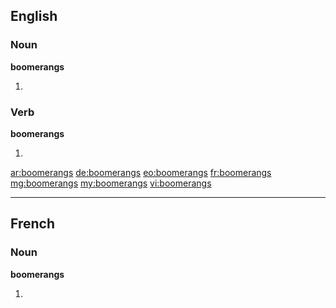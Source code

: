 ==English==

===Noun===
'''boomerangs'''

# {{plural of|boomerang}}

===Verb===
'''boomerangs'''

# {{third-person singular of|boomerang}}

[[ar:boomerangs]]
[[de:boomerangs]]
[[eo:boomerangs]]
[[fr:boomerangs]]
[[mg:boomerangs]]
[[my:boomerangs]]
[[vi:boomerangs]]

----
==French==

===Noun===
'''boomerangs''' {{m}}

# {{plural of|[[boomerang]]|lang=fr}}
{{rfc-auto}}